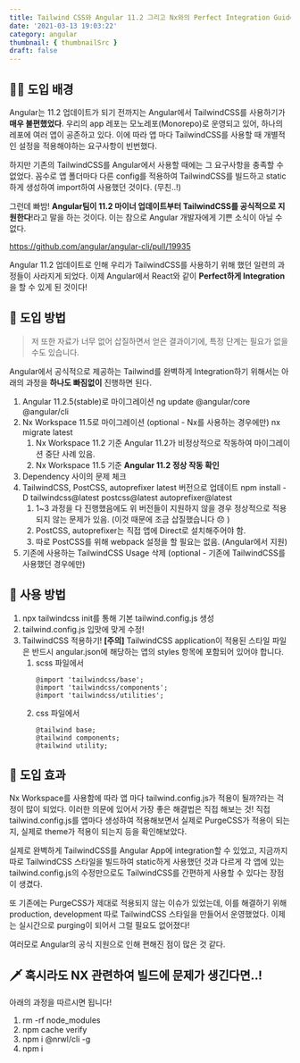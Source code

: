 ```yaml
---
title: Tailwind CSS와 Angular 11.2 그리고 Nx와의 Perfect Integration Guide
date: '2021-03-13 19:03:22'
category: angular
thumbnail: { thumbnailSrc }
draft: false
---
```


## 🕵️‍♂️ 도입 배경

Angular는 11.2 업데이트가 되기 전까지는 Angular에서 TailwindCSS를 사용하기가 **매우 불편했었다**. 우리의 app 레포는 모노레포(Monorepo)로 운영되고 있어, 하나의 레포에 여러 앱이 공존하고 있다. 이에 따라 앱 마다 TailwindCSS를 사용할 때 개별적인 설정을 적용해야하는 요구사항이 빈번했다.

하지만 기존의 TailwindCSS를 Angular에서 사용할 때에는 그 요구사항을 충족할 수 없었다. 꼼수로 앱 폴더마다 다른 config를 적용하여 TailwindCSS를 빌드하고 static하게 생성하여 import하여 사용했던 것이다. (무친..!)

그런데 빠밤! **Angular팀이 11.2 마이너 업데이트부터 TailwindCSS를 공식적으로 지원한다**!라고 말을 하는 것이다. 이는 참으로 Angular 개발자에게 기쁜 소식이 아닐 수 없다.

https://github.com/angular/angular-cli/pull/19935

Angular 11.2 업데이트로 인해 우리가 TailwindCSS를 사용하기 위해 했던 일련의 과정들이 사라지게 되었다. 이제 Angular에서 React와 같이 **Perfect하게 Integration**을 할 수 있게 된 것이다!

## 😤 도입 방법

> 저 또한 자료가 너무 없어 삽질하면서 얻은 결과이기에, 특정 단계는 필요가 없을 수도 있습니다.

Angular에서 공식적으로 제공하는 Tailwind를 완벽하게 Integration하기 위해서는 아래의 과정을 **하나도 빠짐없이** 진행하면 된다.

1. Angular 11.2.5(stable)로 마이그레이션
   ng update @angular/core @angular/cli
2. Nx Workspace 11.5로 마이그레이션 (optional - Nx를 사용하는 경우에만)
   nx migrate latest
   1. Nx Workspace 11.2 기준 Angular 11.2가 비정상적으로 작동하여 마이그레이션 중단 사례 있음.
   2. Nx Workspace 11.5 기준 **Angular 11.2 정상 작동 확인**
3. Dependency 사이의 문제 체크
4. TailwindCSS, PostCSS, autoprefixer latest 버전으로 업데이트
   npm install -D tailwindcss@latest postcss@latest autoprefixer@latest
   1. 1~3 과정을 다 진행했음에도 위 버전들이 지원하지 않을 경우 정상적으로 적용되지 않는 문제가 있음.
      (이것 때문에 조금 삽질했습니다 😞 )
   2. PostCSS, autoprefixer는 직접 앱에 Direct로 설치해주어야 함.
   3. 따로 PostCSS를 위해 webpack 설정을 할 필요는 없음. (Angular에서 지원)
5. 기존에 사용하는 TailwindCSS Usage 삭제 (optional - 기존에 TailwindCSS를 사용했던 경우에만)

## 🎯 사용 방법

1. npx tailwindcss init를 통해 기본 tailwind.config.js 생성
2. tailwind.config.js 입맛에 맞게 수정!
3. TailwindCSS 적용하기!
   **[주의]** TailwindCSS application이 적용된 스타일 파일은 반드시 angular.json에 해당하는 앱의 styles 항목에 포함되어 있어야 합니다.
   1. scss 파일에서
      ```
      @import 'tailwindcss/base';
      @import 'tailwindcss/components';
      @import 'tailwindcss/utilities';
      ```
   2. css 파일에서
      ```
      @tailwind base;
      @tailwind components;
      @tailwind utility;
      ```

## 🐶 도입 효과

Nx Workspace를 사용함에 따라 앱 마다 tailwind.config.js가 적용이 될까?라는 걱정이 많이 되었다. 이러한 의문에 있어서 가장 좋은 해결법은 직접 해보는 것! 직접 tailwind.config.js를 앱마다 생성하여 적용해보면서 실제로 PurgeCSS가 적용이 되는지, 실제로 theme가 적용이 되는지 등을 확인해보았다.

실제로 완벽하게 TailwindCSS를 Angular App에 integration할 수 있었고, 지금까지 따로 TailwindCSS 스타일을 빌드하여 static하게 사용했던 것과 다르게 각 앱에 있는 tailwind.config.js의 수정만으로도 TailwindCSS를 간편하게 사용할 수 있다는 장점이 생겼다.

또 기존에는 PurgeCSS가 제대로 적용되지 않는 이슈가 있었는데, 이를 해결하기 위해 production, development 따로 TailwindCSS 스타일을 만들어서 운영했었다. 이제는 실시간으로 purging이 되어서 그럴 필요도 없어졌다!

여러모로 Angular의 공식 지원으로 인해 편해진 점이 많은 것 같다.

## :dagger: 혹시라도 NX 관련하여 빌드에 문제가 생긴다면..!

아래의 과정을 따르시면 됩니다!

1. rm -rf node_modules
2. npm cache verify
3. npm i @nrwl/cli -g
4. npm i
